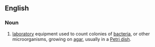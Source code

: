 ==English==
{{wikipedia}}
===Noun===
{{en-noun|sg=[[colony]] [[counter]]}}

# {{context|microbiology}} [[laboratory]] equipment used to count colonies of [[bacteria]], or other microorganisms, growing on [[agar]], usually in a [[Petri dish]].